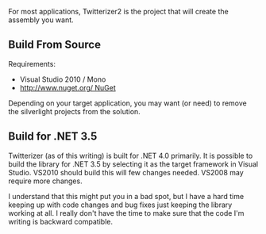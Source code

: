For most applications, Twitterizer2 is the project that will create the assembly you want.

== Build From Source ==
Requirements:
* Visual Studio 2010 / Mono
* [[http://www.nuget.org/ NuGet]]

Depending on your target application, you may want (or need) to remove the silverlight projects from the solution.

== Build for .NET 3.5 ==
Twitterizer (as of this writing) is built for .NET 4.0 primarily. It is possible to build the library for .NET 3.5 by selecting it as the target framework in Visual Studio. VS2010 should build this will few changes needed. VS2008 may require more changes.

I understand that this might put you in a bad spot, but I have a hard time keeping up with code changes and bug fixes just keeping the library working at all. I really don't have the time to make sure that the code I'm writing is backward compatible.